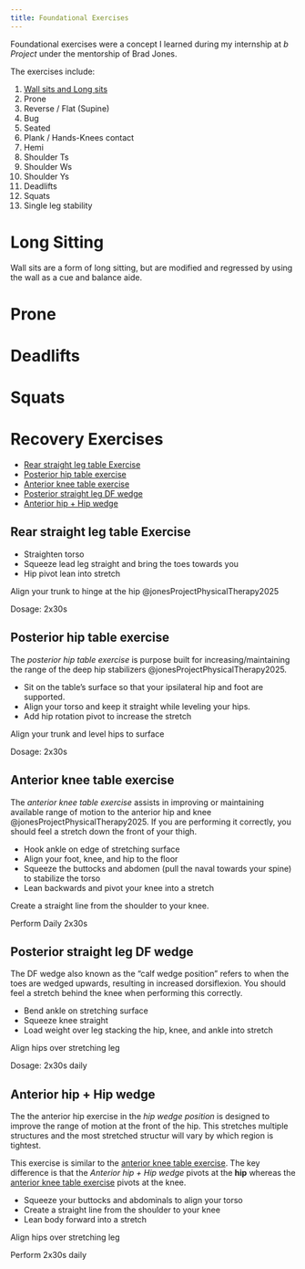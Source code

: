 ```yaml
---
title: Foundational Exercises
---
```


Foundational exercises were a concept I learned during my internship at *b Project* under the mentorship of Brad Jones.


The exercises include:

1. [Wall sits and Long sits](#long-sitting)
1. Prone
1. Reverse / Flat (Supine)
1. Bug
1. Seated
1. Plank / Hands-Knees contact
1. Hemi
1. Shoulder Ts
1. Shoulder Ws
1. Shoulder Ys
1. Deadlifts
1. Squats
1. Single leg stability



# Long Sitting {#long-sitting}

Wall sits are a form of long sitting, but are modified and regressed by using the wall as a cue and balance aide.


# Prone

# Deadlifts

# Squats

# Recovery Exercises

- [Rear straight leg table Exercise](#rear-straight-leg-table-exercise)
- [Posterior hip table exercise](#posterior-hip-table-exercise)
- [Anterior knee table exercise](#anterior-knee-table-exercise)
- [Posterior straight leg DF wedge](#posterior-straight-leg-df-wedge)
- [Anterior hip + Hip wedge](#anterior-hip-hip-wedge)

## Rear straight leg table Exercise {#rear-straight-leg-table}


- Straighten torso
- Squeeze lead leg straight and bring the toes towards you
- Hip pivot lean into stretch

::: {.callout-tip}
Align your trunk to hinge at the hip @jonesProjectPhysicalTherapy2025
:::

Dosage: 2x30s

## Posterior hip table exercise {#posterior-hip-table-exercise}

The *posterior hip table exercise* is purpose built for increasing/maintaining the range of the deep hip stabilizers @jonesProjectPhysicalTherapy2025.

- Sit on the table's surface so that your ipsilateral hip and foot are supported.
- Align your torso and keep it straight while leveling your hips.
- Add hip rotation pivot to increase the stretch

::: {.callout-important}
Align your trunk and level hips to surface
:::

Dosage: 2x30s

## Anterior knee table exercise {#anterior-knee-table-exercise}

The *anterior knee table exercise* assists in improving or maintaining available range of motion to the anterior hip and knee @jonesProjectPhysicalTherapy2025.
If you are performing it correctly, you should feel a stretch down the front of your thigh.

- Hook ankle on edge of stretching surface
- Align your foot, knee, and hip to the floor
- Squeeze the buttocks and abdomen (pull the naval towards your spine) to stabilize the torso
- Lean backwards and pivot your knee into a stretch

::: {.callout-important}
Create a straight line from the shoulder to your knee.
:::

Perform Daily 2x30s

## Posterior straight leg DF wedge {#posterior-straight-leg-df-wedge}

The DF wedge also known as the "calf wedge position" refers to when the toes are wedged upwards, resulting in increased dorsiflexion.
You should feel a stretch behind the knee when performing this correctly.

- Bend ankle on stretching surface
- Squeeze knee straight
- Load weight over leg stacking the hip, knee, and ankle into stretch

::: {.callout-important}
Align hips over stretching leg
:::

Dosage: 2x30s daily

## Anterior hip + Hip wedge {#anterior-hip-hip-wedge-exercise}

The the anterior hip exercise in the *hip wedge position* is designed to improve the range of motion at the front of the hip.
This stretches multiple structures and the most stretched structur will vary by which region is tightest.

This exercise is similar to the [anterior knee table exercise](#anterior-knee-table-exercise).
The key difference is that the *Anterior hip + Hip wedge* pivots at the **hip** whereas the [anterior knee table exercise](#anterior-knee-table-exercise) pivots at the knee. 


- Squeeze your buttocks and abdominals to align your torso
- Create a straight line from the shoulder to your knee
- Lean body forward into a stretch

::: {.callout-important}
Align hips over stretching leg
:::

Perform 2x30s daily